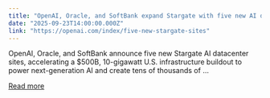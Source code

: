 ```yaml
---
title: "OpenAI, Oracle, and SoftBank expand Stargate with five new AI datacenter sites"
date: "2025-09-23T14:00:00.000Z"
link: "https://openai.com/index/five-new-stargate-sites"
---
```


OpenAI, Oracle, and SoftBank announce five new Stargate AI datacenter sites, accelerating a $500B, 10-gigawatt U.S. infrastructure buildout to power next-generation AI and create tens of thousands of ...

[Read more](https://openai.com/index/five-new-stargate-sites)
